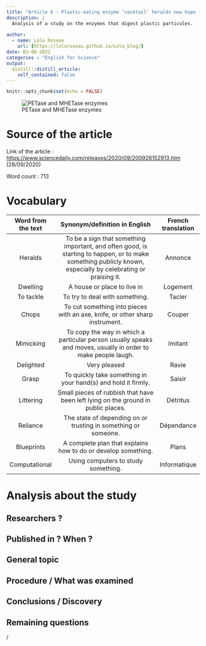 ```yaml
---
title: "Article 6 : Plastic-eating enzyme 'cocktail' heralds new hope for plastic waste"
description: |
  Analysis of a study on the enzymes that digest plastic particules.
  
author:
  - name: Lola Roseau
    url: {https://lolaroseau.github.io/Lola_blog/}
date: 03-08-2021
categories : "English for Science"
output:
  distill::distill_article:
    self_contained: false
---
```


```r
knitr::opts_chunk$set(echo = FALSE)
```

![PETase and MHETase enzymes](images/enzymes.jpg)


# Source of the article

Link of the article : <https://www.sciencedaily.com/releases/2020/09/200928152913.htm> (28/09/2020)

Word count : 713

# Vocabulary

| Word from the text |                                                                Synonym/definition in English                                                                 | French translation  |
| :----------------: | :----------------------------------------------------------------------------------------------------------------------------------------------------------: | :-----------------: |
|      Heralds       | To be a sign that something important, and often good, is starting to happen, or to make something publicly known, especially by celebrating or praising it. |       Annonce       |
|      Dwelling      |                                                                 A house or place to live in                                                                  |      Logement       |
|     To tackle      |                                                                To try to deal with something.                                                                |       Tacler        |
|       Chops        |                                         To cut something into pieces with an axe, knife, or other sharp instrument.                                          |       Couper        |
|     Mimicking      |                        To copy the way in which a particular person usually speaks and moves, usually in order to make people laugh.                         |       Imitant       |
|     Delighted      |                                                                         Very pleased                                                                         |        Ravie        |
|       Grasp        |                                                To quickly take something in your hand(s) and hold it firmly.                                                 |       Saisir        |
|     Littering      |                                      Small pieces of rubbish that have been left lying on the ground in public places.                                       |      Détritus       |
|      Reliance      |                                                The state of depending on or trusting in something or someone.                                                |     Dépendance      |
|     Blueprints     |                                                A complete plan that explains how to do or develop something.                                                 |        Plans        |
|   Computational    |                                                             Using computers to study something.                                                              |    Informatique     |

# Analysis about the study

## Researchers ?



## Published in ? When ?



## General topic



## Procedure / What was examined



## Conclusions / Discovery



## Remaining questions 

/

